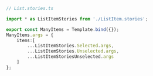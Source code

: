 ```ts
// List.stories.ts

import * as ListItemStories from './ListItem.stories';

export const ManyItems = Template.bind({});
ManyItems.args = {
    items:[
        ...ListItemStories.Selected.args,
        ...ListItemStories.Unselected.args,
        ...ListItemStoriesUnselected.args
    ]
};
```